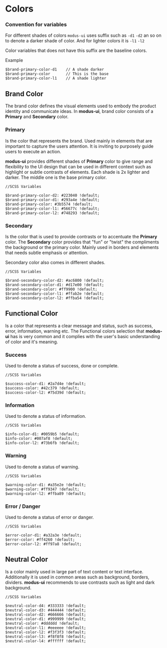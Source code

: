 
<Meta title="Design System|Colors" />

# Colors

### Convention for variables

For different shades of colors `modus-ui` uses suffix such as `-d1` `-d2` an so on to denote a darker shade of color.
And for lighter colors it is `-l1` `-l2`

Color variables that does not have this suffix are the baseline colors.

Example

```
$brand-primary-color-d1    // A shade darker
$brand-primary-color       // This is the base
$brand-primary-color-l1    // A shade lighter
```

## Brand Color

The brand color defines the visual elements used to embody the product identity and communicate ideas.
In **modus-ui**, brand color consists of a **Primary** and **Secondary** color.

### Primary

Is the color that represents the brand. Used mainly in elements that are important to capture the users attention.
It is inviting to purposely guide users to execute an action.

<ColorPalette>
  <ColorItem title="East Bay" colors={['#31465F']} />
</ColorPalette>

**modus-ui** provides different shades of **Primary** color to give range and flexibility to the UI design that can be used in different context such as highlight or subtle contrasts of elements.
Each shade is 2x lighter and darker. The middle one is the base primary color.

<ColorPalette>
  <ColorItem
    title="Primary Color Shades"
    colors={['#223040', '#293A4E', '#31465F', '#56677C', '#748293']}
  />
</ColorPalette>

```
//SCSS Variables

$brand-primary-color-d2: #223040 !default;
$brand-primary-color-d1: #293a4e !default;
$brand-primary-color: #3b5574 !default;
$brand-primary-color-l1: #56677c !default;
$brand-primary-color-l2: #748293 !default;
```

### Secondary

Is the color that is used to provide contrasts or to accentuate the **Primary** color.
The **Secondary** color provides that "fun" or "twist" the compliments the background or the primary color.
Mainly used in borders and elements that needs subtle emphasis or attention.

<ColorPalette>
  <ColorItem title="Orange Peel" colors={['#FF9900']} />
</ColorPalette>

Secondary color also comes in different shades.

<ColorPalette>
  <ColorItem
    title="Secondary Color Shades"
    colors={['#AC6800', '#D17E00', '#FF9900', '#FFAB2E', '#FFBA54']}
  />
</ColorPalette>

```
//SCSS Variables

$brand-secondary-color-d2: #ac6800 !default;
$brand-secondary-color-d1: #d17e00 !default;
$brand-secondary-color: #ff9900 !default;
$brand-secondary-color-l1: #ffab2e !default;
$brand-secondary-color-l2: #ffba54 !default;
```

## Functional Color

Is a color that represents a clear message and status, such as success, error, information, warning etc.
The Functional colors selection that **modus-ui** has is very common and it complies with the user's basic understanding of color and it's meaning.

### Success

Used to denote a status of success, done or complete.

<ColorPalette>
  <ColorItem title="Emerald" colors={['#42c379']} />
</ColorPalette>

<ColorPalette>
  <ColorItem
    title="Success Color Shades"
    colors={['#2A7D4E', '#42c379', '#75D39D']}
  />
</ColorPalette>

```
//SCSS Variables

$success-color-d1: #2a7d4e !default;
$success-color: #42c379 !default;
$success-color-l2: #75d39d !default;
```

### Information

Used to denote a status of information.

<ColorPalette>
  <ColorItem title="Azure Radiance" colors={['#007af8']} />
</ColorPalette>

<ColorPalette>
  <ColorItem
    title="Information Color Shades"
    colors={['#0059B5', '#007af8', '#73B6FB']}
  />
</ColorPalette>

```
//SCSS Variables

$info-color-d1: #0059b5 !default;
$info-color: #007af8 !default;
$info-color-l2: #73b6fb !default;
```

### Warning

Used to denote a status of warning.

<ColorPalette>
  <ColorItem title="Coral" colors={['#ff9347']} />
</ColorPalette>

<ColorPalette>
  <ColorItem
    title="Warning Color Shades"
    colors={['#A35E2E', '#ff9347', '#FFBA89']}
  />
</ColorPalette>

```
//SCSS Variables

$warning-color-d1: #a35e2e !default;
$warning-color: #ff9347 !default;
$warning-color-l2: #ffba89 !default;
```

### Error / Danger

Used to denote a status of error or danger.

<ColorPalette>
  <ColorItem title="Radical Red" colors={['#ff4260']} />
</ColorPalette>

<ColorPalette>
  <ColorItem
    title="Error / Danger Color Shades"
    colors={['#A32A3E', '#ff4260', '#FF97A8']}
  />
</ColorPalette>

```
//SCSS Variables

$error-color-d1: #a32a3e !default;
$error-color: #ff4260 !default;
$error-color-l2: #ff97a8 !default;
```

## Neutral Color

Is a color mainly used in large part of text content or text interface. Additionally it is used in common areas
such as background, borders, dividers. **modus-ui** recommends to use contrasts such as light and dark background.

<ColorPalette>
  <ColorItem
    title="Monochrome"
    colors={[
      '#333333',
      '#444444',
      '#666666',
      '#999999',
      '#dddddd',
      '#eeeeee',
      '#f3f3f3',
      '#f8f8f8',
      '#ffffff'
    ]}
  />
</ColorPalette>

```
//SCSS Variables

$neutral-color-d4: #333333 !default;
$neutral-color-d3: #444444 !default;
$neutral-color-d2: #666666 !default;
$neutral-color-d1: #999999 !default;
$neutral-color: #dddddd !default;
$neutral-color-l1: #eeeeee !default;
$neutral-color-l2: #f3f3f3 !default;
$neutral-color-l3: #f8f8f8 !default;
$neutral-color-l4: #ffffff !default;
```
